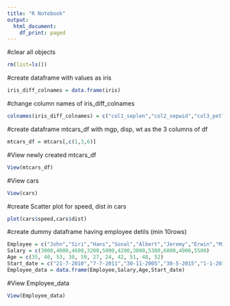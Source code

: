 ---
title: "R Notebook"
output:
  html_document:
    df_print: paged
---
#clear all objects
```{r}
rm(list=ls())
```
#create dataframe with values as iris
```{r}
iris_diff_colnames = data.frame(iris)
```
#change column names of iris_diff_colnames
```{r}
colnames(iris_diff_colnames) = c("col1_seplen","col2_sepwid","col3_petlen","col4_petwid")
```
#create dataframe mtcars_df with mgp, disp, wt as the 3 columns of df
```{r}
mtcars_df = mtcars[,c(1,3,6)]
```
#View newly created mtcars_df
```{r}
View(mtcars_df)
```
#View cars
```{r}
View(cars)
```
#create Scatter plot for speed, dist in cars
```{r}
plot(cars$speed,cars$dist)
```
#create dummy dataframe having employee detils (min 10rows)
```{r}
Employee = c("John","Siri","Hans","Sonal","Albert","Jeremy","Erwin","Mike", "Ester", "Micheal","Paul")
Salary = c(3000,4000,4600,3200,5000,4200,3800,5300,6000,4900,5500)
Age = c(35, 40, 53, 38, 59, 27, 24, 42, 51, 48, 52)
Start_date = c("21-7-2010","7-7-2011","30-11-2005","30-5-2015","1-1-2013","5-10-1999","5-6-2017","3-9-1998","7-3-2012","3-11-1993","20-10-2010")
Employee_data = data.frame(Employee,Salary,Age,Start_date)
```
#View Employee_data 
```{r}
View(Employee_data)
```

